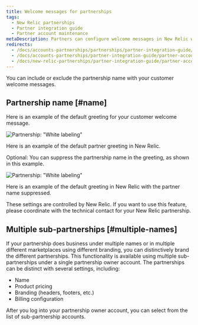 ```yaml
---
title: Welcome messages for partnerships
tags:
  - New Relic partnerships
  - Partner integration guide
  - Partner account maintenance
metaDescription: Partners can configure welcome messages in New Relic with the partnership name or other branding.
redirects:
  - /docs/accounts-partnerships/partnerships/partner-integration-guide/white-labeling
  - /docs/accounts-partnerships/partner-integration-guide/partner-account-maintenance/white-labeling
  - /docs/new-relic-partnerships/partner-integration-guide/partner-account-maintenance/white-labeling
---
```




You can include or exclude the partnership name with your customer welcome messages.

## Partnership name [#name]

Here is an example of the default greeting for your customer welcome message.

<img
  title="Partnership: &quot;White labeling&quot;"
  alt="Partnership: &quot;White labeling&quot;"
  src={partnershipsWelcomeScreen}
/>

<figcaption>
  Here is an example of the default partner greeting in New Relic.
</figcaption>

Optional: You can suppress the partnership name in the greeting, as shown in this example.

<img
  title="Partnership: &quot;White labeling&quot;"
  alt="Partnership: &quot;White labeling&quot;"
  src={partnershipsWelcomeScreenSuppress}
/>

<figcaption>
  Here is an example of the default greeting in New Relic with the partner name suppressed.
</figcaption>

These settings are controlled by New Relic. If you want to use this feature, please coordinate with the technical contact for your New Relic partnership.

## Multiple sub-partnerships [#multiple-names]

If your partnership does business under multiple names or in multiple different marketplaces using different branding, you can distinctively brand the different partnerships. This functionality is available using multiple sub-partnerships under a single partnership owner account. The partnerships can be distinct with several settings, including:

* Name
* Product pricing
* Branding (headers, footers, etc.)
* Billing configuration

After you log into your partnership owner account, you can select from the list of sub-partnership accounts.
